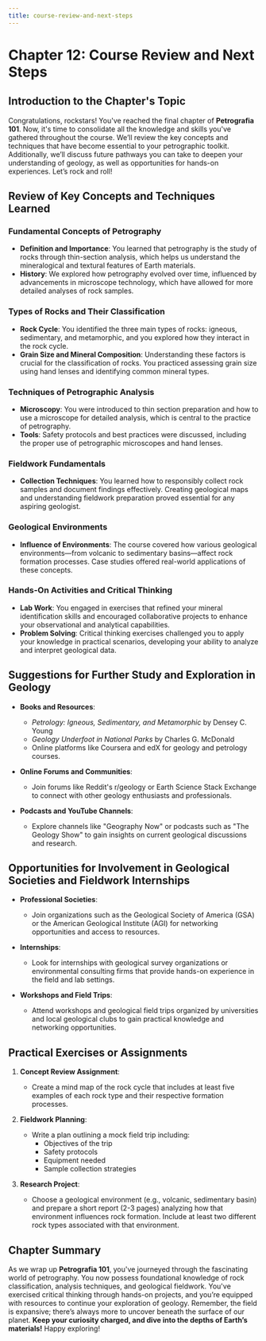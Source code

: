 ```yaml
---
title: course-review-and-next-steps
---
```


# Chapter 12: Course Review and Next Steps

## Introduction to the Chapter's Topic

Congratulations, rockstars! You've reached the final chapter of **Petrografia 101**. Now, it's time to consolidate all the knowledge and skills you've gathered throughout the course. We’ll review the key concepts and techniques that have become essential to your petrographic toolkit. Additionally, we’ll discuss future pathways you can take to deepen your understanding of geology, as well as opportunities for hands-on experiences. Let’s rock and roll!

## Review of Key Concepts and Techniques Learned

### Fundamental Concepts of Petrography
- **Definition and Importance**: You learned that petrography is the study of rocks through thin-section analysis, which helps us understand the mineralogical and textural features of Earth materials.
- **History**: We explored how petrography evolved over time, influenced by advancements in microscope technology, which have allowed for more detailed analyses of rock samples.

### Types of Rocks and Their Classification
- **Rock Cycle**: You identified the three main types of rocks: igneous, sedimentary, and metamorphic, and you explored how they interact in the rock cycle.
- **Grain Size and Mineral Composition**: Understanding these factors is crucial for the classification of rocks. You practiced assessing grain size using hand lenses and identifying common mineral types.

### Techniques of Petrographic Analysis
- **Microscopy**: You were introduced to thin section preparation and how to use a microscope for detailed analysis, which is central to the practice of petrography.
- **Tools**: Safety protocols and best practices were discussed, including the proper use of petrographic microscopes and hand lenses.

### Fieldwork Fundamentals
- **Collection Techniques**: You learned how to responsibly collect rock samples and document findings effectively. Creating geological maps and understanding fieldwork preparation proved essential for any aspiring geologist.

### Geological Environments
- **Influence of Environments**: The course covered how various geological environments—from volcanic to sedimentary basins—affect rock formation processes. Case studies offered real-world applications of these concepts.

### Hands-On Activities and Critical Thinking
- **Lab Work**: You engaged in exercises that refined your mineral identification skills and encouraged collaborative projects to enhance your observational and analytical capabilities.
- **Problem Solving**: Critical thinking exercises challenged you to apply your knowledge in practical scenarios, developing your ability to analyze and interpret geological data.

## Suggestions for Further Study and Exploration in Geology

- **Books and Resources**:
  - *Petrology: Igneous, Sedimentary, and Metamorphic* by Densey C. Young
  - *Geology Underfoot in National Parks* by Charles G. McDonald
  - Online platforms like Coursera and edX for geology and petrology courses.

- **Online Forums and Communities**:
  - Join forums like Reddit's r/geology or Earth Science Stack Exchange to connect with other geology enthusiasts and professionals.

- **Podcasts and YouTube Channels**:
  - Explore channels like "Geography Now" or podcasts such as "The Geology Show" to gain insights on current geological discussions and research.

## Opportunities for Involvement in Geological Societies and Fieldwork Internships

- **Professional Societies**:
  - Join organizations such as the Geological Society of America (GSA) or the American Geological Institute (AGI) for networking opportunities and access to resources.
  
- **Internships**:
  - Look for internships with geological survey organizations or environmental consulting firms that provide hands-on experience in the field and lab settings.
  
- **Workshops and Field Trips**:
  - Attend workshops and geological field trips organized by universities and local geological clubs to gain practical knowledge and networking opportunities.

## Practical Exercises or Assignments

1. **Concept Review Assignment**:
   - Create a mind map of the rock cycle that includes at least five examples of each rock type and their respective formation processes.

2. **Fieldwork Planning**:
   - Write a plan outlining a mock field trip including:
     - Objectives of the trip
     - Safety protocols
     - Equipment needed
     - Sample collection strategies

3. **Research Project**:
   - Choose a geological environment (e.g., volcanic, sedimentary basin) and prepare a short report (2-3 pages) analyzing how that environment influences rock formation. Include at least two different rock types associated with that environment.

## Chapter Summary

As we wrap up **Petrografia 101**, you've journeyed through the fascinating world of petrography. You now possess foundational knowledge of rock classification, analysis techniques, and geological fieldwork. You've exercised critical thinking through hands-on projects, and you’re equipped with resources to continue your exploration of geology. Remember, the field is expansive; there’s always more to uncover beneath the surface of our planet. **Keep your curiosity charged, and dive into the depths of Earth’s materials!** Happy exploring!